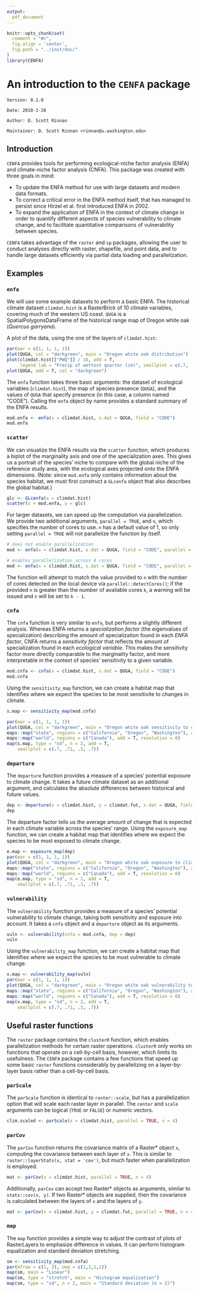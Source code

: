 ```yaml
---
output:
  pdf_document
---
```


```r
knitr::opts_chunk$set(
  comment = "#>",
  fig.align = 'center',
  fig.path = "../inst/doc/"
)
library(CENFA)
```
# An introduction to the `CENFA` package

`Version: 0.1.0`

`Date: 2018-1-26`

`Author: D. Scott Rinnan`

`Maintainer: D. Scott Rinnan <rinnan@u.washington.edu>`

## Introduction

`CENFA` provides tools for performing ecological-niche factor analysis (ENFA) and climate-niche factor analysis (CNFA). This package was created with three goals in mind:

- To update the ENFA method for use with large datasets and modern data formats.
- To correct a critical error in the ENFA method itself, that has managed to persist since Hirzel et al. first introduced ENFA in 2002.
- To expand the application of ENFA in the context of climate change in order to quantify different aspects of species vulnerability to climate change, and to facilitate quantitative comparisons of vulnerability between species.

`CENFA` takes advantage of the `raster` and `sp` packages, allowing the user to conduct analyses directly with raster, shapefile, and point data, and to handle large datasets efficiently via partial data loading and parallelization.

## Examples

### `enfa`

We will use some example datasets to perform a basic ENFA. The historical climate dataset `climdat.hist` is a RasterBrick of 10 climate variables, covering much of the western US coast. `QUGA` is a SpatialPolygonsDataFrame of the historical range map of Oregon white oak (*Quercus garryana*). 

A plot of the data, using the one of the layers of `climdat.hist`:

```r
par(mar = c(1, 1, 1, 1))
plot(QUGA, col = "darkgreen", main = "Oregon white oak distribution")
plot(climdat.hist[["PWQ"]] / 10, add = T, 
     legend.lab = "Precip of wettest quarter (cm)", smallplot = c(.7, .71, .3, .7))
plot(QUGA, add = T, col = "darkgreen")
```

The `enfa` function takes three basic arguments: the dataset of ecological variables (`climdat.hist`), the map of species presence (`QUGA`), and the values of `QUGA` that specify presence (in this case, a column named "CODE"). Calling the `enfa` object by name provides a standard summary of the ENFA results.

```r
mod.enfa <- enfa(x = climdat.hist, s.dat = QUGA, field = "CODE")
mod.enfa
```

### `scatter`

We can visualize the ENFA results via the `scatter` function, which produces a biplot of the marginality axis and one of the specialization axes. This gives us a portrait of the species' niche to compare with the global niche of the reference study area, with the ecological axes projected onto the ENFA dimensions. (Note: since `mod.enfa` only contains information about the species habitat, we must first construct a `GLcenfa` object that also describes the global habitat.)

```r
glc <- GLcenfa(x = climdat.hist)
scatter(x = mod.enfa, y = glc)
```

For larger datasets, we can speed up the computation via parallelization. We provide two additional arguments, `parallel = TRUE`, and `n`, which specifies the number of cores to use. `n` has a default value of 1, so only setting `parallel = TRUE` will not parallelize the function by itself.

```r
# does not enable parallelization
mod <- enfa(x = climdat.hist, s.dat = QUGA, field = "CODE", parallel = TRUE)

# enables parallelization across 4 cores
mod <- enfa(x = climdat.hist, s.dat = QUGA, field = "CODE", parallel = TRUE, n = 4)
```

The function will attempt to match the value provided to `n` with the number of cores detected on the local device via `parallel::detectCores()`; if the provided `n` is greater than the number of available cores `k`, a warning will be issued and `n` will be set to `k - 1`.

### `cnfa`

The `cnfa` function is very similar to `enfa`, but performs a slightly different analysis. Whereas ENFA returns a *specialization factor* (the eigenvalues of specialization) describing the amount of specialization found in each *ENFA factor*, CNFA returns a *sensitivity factor* that reflects the amount of specialization found in each *ecological variable*. This makes the sensitivity factor more directly comparable to the marginality factor, and more interpretable in the context of species' sensitivity to a given variable.

```r
mod.cnfa <- cnfa(x = climdat.hist, s.dat = QUGA, field = "CODE")
mod.cnfa
```

Using the `sensitivity_map` function, we can create a habitat map that identifies where we expect the species to be most sensitivite to changes in climate.

```r
s.map <- sensitivity_map(mod.cnfa)

par(mar = c(1, 1, 1, 1))
plot(QUGA, col = "darkgreen", main = "Oregon white oak sensitivity to climate change")
maps::map("state", regions = c("California", "Oregon", "Washington"), add = T, resolution = 0)
maps::map("world", regions = c("Canada"), add = T, resolution = 0)
map(s.map, type = "sd", n = 2, add = T,
    smallplot = c(.7, .71, .3, .7))
```

### `departure`

The `departure` function provides a measure of a species' potential exposure to climate change. It takes a future climate dataset as an additional argument, and calculates the absolute differences between historical and future values.

```r
dep <- departure(x = climdat.hist, y = climdat.fut, s.dat = QUGA, field = "CODE")
dep
```

The departure factor tells us the average amount of change that is expected in each climate variable across the species' range. Using the `exposure_map` function, we can create a habitat map that identifies where we expect the species to be most exposed to climate change.

```r
e.map <- exposure_map(dep)
par(mar = c(1, 1, 1, 1))
plot(QUGA, col = "darkgreen", main = "Oregon white oak exposure to climate change")
maps::map("state", regions = c("California", "Oregon", "Washington"), add = T, resolution = 0)
maps::map("world", regions = c("Canada"), add = T, resolution = 0)
map(e.map, type = "sd", n = 2, add = T,
    smallplot = c(.7, .71, .3, .7))
```

### `vulnerability`

The `vulnerability` function provides a measure of a species' potential vulnerability to climate change, taking both sensitivity and exposure into account. It takes a `cnfa` object and a `departure` object as its arguments.

```r
vuln <- vulnerability(cnfa = mod.cnfa, dep = dep)
vuln
```

Using the `vulnerability_map` function, we can create a habitat map that identifies where we expect the species to be most vulnerable to climate change.

```r
v.map <- vulnerability_map(vuln)
par(mar = c(1, 1, 1, 1))
plot(QUGA, col = "darkgreen", main = "Oregon white oak vulnerability to climate change")
maps::map("state", regions = c("California", "Oregon", "Washington"), add = T, resolution = 0)
maps::map("world", regions = c("Canada"), add = T, resolution = 0)
map(v.map, type = "sd", n = 2, add = T,
    smallplot = c(.7, .71, .3, .7))
```

## Useful raster functions

The `raster` package contains the `clusterR` function, which enables parallelization methods for certain raster operations. `clusterR` only works on functions that operate on a cell-by-cell basis, however, which limits its usefulness. The `CENFA` package contains a few functions that speed up some basic `raster` functions considerably by parallelizing on a layer-by-layer basis rather than a cell-by-cell basis.

### `parScale`

The `parScale` function is identical to `raster::scale`, but has a parallelization option that will scale each raster layer in parallel. The `center` and `scale` arguments can be logical (`TRUE` or `FALSE`) or numeric vectors.

```r
clim.scaled <- parScale(x = climdat.hist, parallel = TRUE, n = 4)
```

### `parCov`

The `parCov` function returns the covariance matrix of a Raster* object `x`, computing the covariance between each layer of `x`. This is similar to `raster::layerStats(x, stat = 'cov')`, but much faster when parallelization is employed.

```r
mat <- parCov(x = climdat.hist, parallel = TRUE, n = 4)
```

Additionally, `parCov` can accept two Raster* objects as arguments, similar to `stats::cov(x, y)`. If two Raster* objects are supplied, then the covariance is calculated between the layers of `x` and the layers of `y`.

```r
mat <- parCov(x = climdat.hist, y = climdat.fut, parallel = TRUE, n = 4)
```

### `map`

The `map` function provides a simple way to adjust the contrast of plots of RasterLayers to emphasize difference in values. It can perform histogram equalization and standard deviation stretching.

```r
sm <- sensitivity_map(mod.cnfa)
par(mfrow = c(1, 3), oma = c(1,1,1,1))
map(sm, main = "Linear")
map(sm, type = "stretch", main = "Histogram equalization")
map(sm, type = "sd", n = 2, main = "Standard deviation (n = 2)")
```
